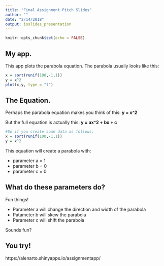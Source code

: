 ```yaml
---
title: "Final Assignment Pitch Slides"
author: ""
date: "2/14/2018"
output: ioslides_presentation
---
```


```r
knitr::opts_chunk$set(echo = FALSE)
```

## My app.

This app plots the parabola equation. The parabola usually looks like this:

```r
x = sort(runif(100,-1,1))
y = x^2
plot(x,y, type = "l")
```

## The Equation.

Perhaps the parabola equation makes you think of this: **y = x^2**

But the full equation is actually this: **y = ax^2 + bx + c**

```r
#So if you create some data as follows:
x = sort(runif(100,-1,1))
y = x^2   

```

This equation will create a parabola with: 

- parameter a = 1 
- parameter b = 0
- parameter c = 0


## What do these parameters do?
Fun things!

- Parameter a will change the direction and width of the parabola
- Patameter b will skew the parabola
- Parameter c will shift the parabola

Sounds fun?

## You try!

https://alenarto.shinyapps.io/assignmentapp/
